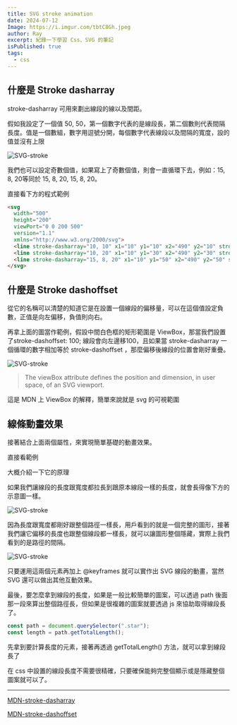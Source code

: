 ```yaml
---
title: SVG stroke animation
date: 2024-07-12
Image: https://i.imgur.com/tbtC8Gh.jpeg
author: Ray
excerpt: 紀錄一下學習 Css、SVG 的筆記
isPublished: true
tags:
  - css
---
```


## 什麼是 Stroke dasharray

stroke-dasharray 可用來劃出線段的線以及間距。

假如我設定了一個值 50, 50，第一個數字代表的是線段長，第二個數則代表間隔長度。值是一個數組，數字用逗號分開，每個數字代表線段以及間隔的寬度，設的值並沒有上限

![SVG-stroke](https://i.imgur.com/t8kokvK.jpeg)

我們也可以設定奇數個值，如果寫上了奇數個值，則會一直循環下去，例如：15, 8, 20等同於 15, 8, 20, 15, 8, 20。

直接看下方的程式範例

```html
<svg
  width="500"
  height="200"
  viewPort="0 0 200 500"
  version="1.1"
  xmlns="http://www.w3.org/2000/svg">
  <line stroke-dasharray="10, 10" x1="10" y1="10" x2="490" y2="10" stroke="#F3CA3A" stroke-width="9" />
  <line stroke-dasharray="10, 20" x1="10" y1="30" x2="490" y2="30" stroke="#F3CA3A" stroke-width="9" />
  <line stroke-dasharray="15, 8, 20" x1="10" y1="50" x2="490" y2="50" stroke="#F3CA3A" stroke-width="9" />
</svg>
```

<CodeEmbed
  id="MWMawab?default-tab=result"
  title="Stroke dasharray"
  type="0"
/>

## 什麼是 Stroke dashoffset

從它的名稱可以清楚的知道它是在設置一個線段的偏移量，可以在這個值設定負數，正值是向左偏移，負值則向右。

再拿上面的圖當作範例，假設中間白色框的矩形範圍是 ViewBox，那當我們設置了stroke-dashoffset: 100; 線段會向左邊移100，且如果當 stroke-dasharray 一個循環的數字相加等於 stroke-dashoffset ，那麼偏移後線段的位置會剛好重疊。

![SVG-stroke](https://i.imgur.com/csZZAbg.jpeg)

> The viewBox attribute defines the position and dimension, in user space, of an SVG viewport.

這是 MDN 上 ViewBox 的解釋，簡單來說就是 svg 的可視範圍

## 線條動畫效果

接著結合上面兩個屬性，來實現簡單基礎的動畫效果。

直接看範例

<CodeEmbed
  id="LYKpNWB?default-tab=result"
  title="SVG stroke animation"
  type="0"
/>

大概介紹一下它的原理

如果我們讓線段的長度跟寬度都拉長到跟原本線段一樣的長度，就會長得像下方的示意圖一樣。

![SVG-stroke](https://i.imgur.com/tbtC8Gh.jpeg)

因為長度跟寬度都剛好跟整個路徑一樣長，用戶看到的就是一個完整的圖形，接著我們讓它偏移的長度也跟整個線段都一樣長，就可以讓圖形整個隱藏，實際上我們看到的是路徑的間隔。

![SVG-stroke](https://i.imgur.com/S7blL6x.jpeg)

只要運用這兩個元素再加上 @keyframes 就可以實作出 SVG 線段的動畫，當然 SVG 還可以做出其他互動效果。

最後，要怎麼拿到線段的長度，如果是一般比較簡單的圖案，可以透過 path 後面那一段來算出整個路徑長，但如果是很複雜的圖案就要透過 js 來協助取得線段長了。

```javascript
const path = document.querySelector(".star");
const length = path.getTotalLength();
```

先拿到要計算長度的元素，接著再透過 getTotalLength() 方法，就可以拿到線段長了

在 css 中設置的線段長度不需要很精確，只要確保能夠完整個顯示或是隱藏整個圖案就可以了。


-----

[MDN-stroke-dasharray](https://developer.mozilla.org/en-US/docs/Web/SVG/Attribute/stroke-dasharray)

[MDN-stroke-dashoffset](https://developer.mozilla.org/en-US/docs/Web/SVG/Attribute/stroke-dasharray)